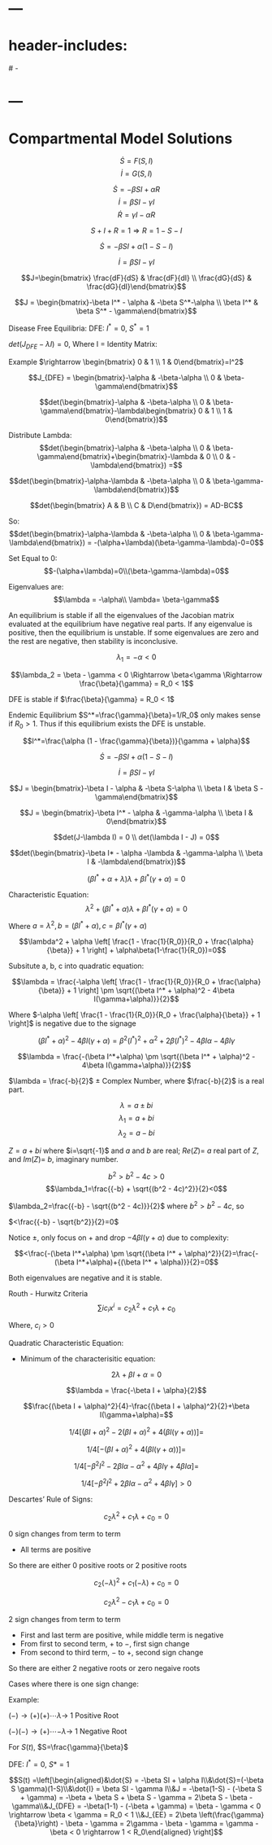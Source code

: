 # ---
# header-includes: 
#   - \usepackage{amsmath}
# ---

# Compartmental Model Solutions

$$\dot{S}=F(S,I)$$
$$\dot{I}=G(S,I)$$

$$\dot{S} = -\beta SI + \alpha R$$
$$\dot{I} = \beta SI - \gamma I$$
$$\dot{R} = \gamma I - \alpha R$$

$$S+I+R=1 \Rightarrow R=1-S-I$$

$$\dot{S} = -\beta SI + \alpha(1-S-I)$$

$$\dot{I} = \beta SI - \gamma I$$

$$J=\begin{bmatrix} \frac{dF}{dS} & \frac{dF}{dI} \\ \frac{dG}{dS} & \frac{dG}{dI}\end{bmatrix}$$

$$J = \begin{bmatrix}-\beta I^* - \alpha & -\beta S^*-\alpha \\ \beta I^* & \beta S^* - \gamma\end{bmatrix}$$

Disease Free Equilibria:
DFE: $I^* = 0$, $S^* = 1$

$det(J_{DFE} - \lambda I) = 0$, Where I = Identity Matrix:

Example $\rightarrow \begin{bmatrix} 0 & 1 \\ 1 & 0\end{bmatrix}=I^2$

$$J_{DFE} = \begin{bmatrix}-\alpha & -\beta-\alpha \\ 0 & \beta-\gamma\end{bmatrix}$$

$$det(\begin{bmatrix}-\alpha & -\beta-\alpha \\ 0 & \beta-\gamma\end{bmatrix}-\lambda\begin{bmatrix} 0 & 1 \\ 1 & 0\end{bmatrix})$$

Distribute Lambda:
$$det(\begin{bmatrix}-\alpha & -\beta-\alpha \\ 0 & \beta-\gamma\end{bmatrix}+\begin{bmatrix}-\lambda & 0 \\ 0 & -\lambda\end{bmatrix}) =$$

$$det(\begin{bmatrix}-\alpha-\lambda & -\beta-\alpha \\ 0 & \beta-\gamma-\lambda\end{bmatrix})$$

$$det(\begin{bmatrix} A & B \\ C & D\end{bmatrix}) = AD-BC$$

So:
$$det(\begin{bmatrix}-\alpha-\lambda & -\beta-\alpha \\ 0 & \beta-\gamma-\lambda\end{bmatrix}) = -(\alpha+\lambda)(\beta-\gamma-\lambda)-0=0$$

Set Equal to 0:
$$-(\alpha+\lambda)=0\\(\beta-\gamma-\lambda)=0$$

Eigenvalues are:
$$\lambda = -\alpha\\ \lambda= \beta-\gamma$$

An equilibrium is stable if all the eigenvalues of the Jacobian matrix evaluated at the equilibrium have negative real parts. If any eigenvalue is positive, then the equilibrium is unstable. If some eigenvalues are zero and the rest are negative, then stability is inconclusive.

$$\lambda_1 = -\alpha < 0$$

$$\lambda_2 = \beta - \gamma < 0 \Rightarrow \beta<\gamma \Rightarrow \frac{\beta}{\gamma} = R_0 < 1$$

DFE is stable if $\frac{\beta}{\gamma} = R_0 < 1$

Endemic Equilibrium
$S^*=\frac{\gamma}{\beta}=1/R_0$ only makes sense if $R_0>1$. Thus if this equilibrium exists the DFE is unstable.

$$I^*=\frac{\alpha (1 - \frac{\gamma}{\beta})}{\gamma + \alpha}$$

$$\dot{S} = -\beta SI + \alpha(1-S-I)$$

$$\dot{I} = \beta SI - \gamma I$$

$$J = \begin{bmatrix}-\beta I - \alpha & -\beta S-\alpha \\ \beta I & \beta S - \gamma\end{bmatrix}$$

$$J = \begin{bmatrix}-\beta I^* - \alpha & -\gamma-\alpha \\ \beta I & 0\end{bmatrix}$$

$$det(J-\lambda I) = 0 \\ det(\lambda I - J) = 0$$

$$det(\begin{bmatrix}-\beta I* - \alpha -\lambda & -\gamma-\alpha \\ \beta I & -\lambda\end{bmatrix})$$

$$(\beta I^* + \alpha + \lambda)\lambda + \beta I^*(\gamma+\alpha) = 0$$

Characteristic Equation:
$$\lambda^2 + (\beta I^* + \alpha)\lambda + \beta I^*(\gamma+\alpha) = 0$$

Where $a=\lambda^2, b=(\beta I^* + \alpha), c=\beta I^*(\gamma+\alpha)$

$$\lambda^2 + \alpha \left[ \frac{1 - \frac{1}{R_0}}{R_0 + \frac{\alpha}{\beta}} + 1 \right] + \alpha\beta(1-\frac{1}{R_0})=0$$

Subsitute a, b, c into quadratic equation:

$$\lambda = \frac{-\alpha \left[ \frac{1 - \frac{1}{R_0}}{R_0 + \frac{\alpha}{\beta}} + 1 \right] \pm \sqrt{(\beta I^* + \alpha)^2 - 4\beta I(\gamma+\alpha)}}{2}$$

Where $-\alpha \left[ \frac{1 - \frac{1}{R_0}}{R_0 + \frac{\alpha}{\beta}} + 1 \right]$ is negative due to the signage

$$(\beta I^* + \alpha)^2 - 4\beta I(\gamma+\alpha) = \beta^2 (I^*)^2 + \alpha^2 + 2\beta(I^*)^2 - 4\beta I \alpha - 4\beta I \gamma$$

$$\lambda = \frac{-(\beta I^*+\alpha) \pm \sqrt{(\beta I^* + \alpha)^2 - 4\beta I(\gamma+\alpha)}}{2}$$

$\lambda = \frac{-b}{2}$ $\pm$ Complex Number, where $\frac{-b}{2}$ is a real part.

$$\lambda=a \pm bi$$
$$\lambda_1 = a + bi$$
$$\lambda_2=a-bi$$

$Z=a+bi$ where $i=\sqrt{-1}$ and $a$ and $b$ are real;
$Re(Z)=$ $a$ real part of $Z$, and $Im(Z)=$ $b$, imaginary number.

$$b^2>b^2-4c>0$$
$$\lambda_1=\frac{{-b} + \sqrt{(b^2 - 4c)^2}}{2}<0$$

$\lambda_2=\frac{{-b} - \sqrt{(b^2 - 4c)}}{2}$ where $b^2>b^2 - 4c$, so

$<\frac{{-b} - \sqrt{b^2}}{2}=0$

Notice $\pm$, only focus on $+$ and drop $- 4\beta I(\gamma+\alpha)$ due to complexity:

$$<\frac{-(\beta I^*+\alpha) \pm \sqrt{(\beta I^* + \alpha)^2}}{2}=\frac{-(\beta I^*+\alpha)+{(\beta I^* + \alpha)}}{2}=0$$

Both eigenvalues are negative and it is stable.

Routh - Hurwitz Criteria
$$\sum{i}c_ix^i=c_2\lambda^2 + c_1\lambda + c_0$$

Where, $c_i>0$

Quadratic Characteristic Equation:

- Minimum of the characterisitic equation:

$$2\lambda + \beta I + \alpha = 0$$

$$\lambda = \frac{-\beta I + \alpha}{2}$$

$$\frac{(\beta I + \alpha)^2}{4}-\frac{(\beta I + \alpha)^2}{2}+\beta I(\gamma+\alpha)=$$

$$1/4[(\beta I+\alpha)^2-2(\beta I+\alpha)^2+4(\beta I(\gamma+\alpha))]=$$

$$1/4[-(\beta I+\alpha)^2+4(\beta I(\gamma+\alpha))]=$$

$$1/4[-\beta^2 I^2 - 2\beta I \alpha -\alpha^2 + 4\beta I \gamma + 4 \beta I \alpha]=$$

$$1/4[-\beta^2 I^2 + 2\beta I \alpha -\alpha^2 + 4\beta I \gamma]>0$$

Descartes' Rule of Signs:

$$c_2\lambda^2 + c_1\lambda + c_0 = 0$$

0 sign changes from term to term

- All terms are positive

So there are either 0 positive roots or 2 positive roots

$$c_2(-\lambda)^2+c_1(-\lambda)+c_0=0$$

$$c_2\lambda^2-c_1\lambda+c_0=0$$

2 sign changes from term to term

- First and last term are positive, while middle term is negative
- From first to second term, $+$ to $-$, first sign change
- From second to third term, $-$ to $+$, second sign change

So there are either 2 negative roots or zero negaive roots

Cases where there is one sign change:

Example:

$(-) \rightarrow (+) (+)$$\cdots$$\lambda \rightarrow$ 1 Positive Root

$(-) (-) \rightarrow (+)$$\cdots$$-\lambda \rightarrow$ 1 Negative Root

For $S(t)$, $S=\frac{\gamma}{\beta}$

DFE: $I^*=0$, $S*=1$

$$S(t) =\left[\begin{aligned}&\dot{S} = -\beta SI + \alpha I\\&\dot{S}=(-\beta S \gamma)(1-S)\\&\dot{I} = \beta SI - \gamma I\\&J = -\beta(1-S) - (-\beta S + \gamma) = -\beta + \beta S + \beta S - \gamma = 2\beta S - \beta - \gamma\\&J_{DFE} = -\beta(1-1) - (-\beta + \gamma) = \beta - \gamma < 0 \rightarrow \beta < \gamma = R_0 < 1 \\&J_{EE} = 2\beta \left(\frac{\gamma}{\beta}\right) - \beta - \gamma = 2\gamma - \beta - \gamma = \gamma - \beta < 0 \rightarrow 1 < R_0\end{aligned} \right]$$
